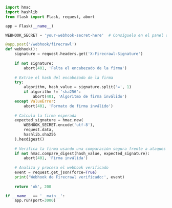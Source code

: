 ```python Python/Flask
import hmac
import hashlib
from flask import Flask, request, abort

app = Flask(__name__)

WEBHOOK_SECRET = 'your-webhook-secret-here'  # Consíguelo en el panel de Firecrawl

@app.post('/webhook/firecrawl')
def webhook():
    signature = request.headers.get('X-Firecrawl-Signature')
    
    if not signature:
        abort(401, 'Falta el encabezado de la firma')
    
    # Extrae el hash del encabezado de la firma
    try:
        algorithm, hash_value = signature.split('=', 1)
        if algorithm != 'sha256':
            abort(401, 'Algoritmo de firma inválido')
    except ValueError:
        abort(401, 'Formato de firma inválido')
    
    # Calcula la firma esperada
    expected_signature = hmac.new(
        WEBHOOK_SECRET.encode('utf-8'),
        request.data,
        hashlib.sha256
    ).hexdigest()
    
    # Verifica la firma usando una comparación segura frente a ataques de tiempo
    if not hmac.compare_digest(hash_value, expected_signature):
        abort(401, 'Firma inválida')
    
    # Analiza y procesa el webhook verificado
    event = request.get_json(force=True)
    print('Webhook de Firecrawl verificado:', event)
    
    return 'ok', 200

if __name__ == '__main__':
    app.run(port=3000)
```
